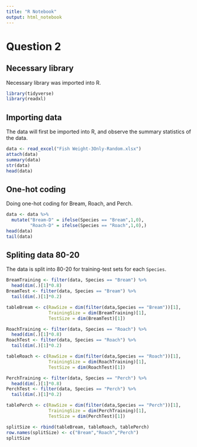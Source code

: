 ```yaml
---
title: "R Notebook"
output: html_notebook
---
```


# Question 2

## Necessary library

Necessary library was imported into R.

```r
library(tidyverse)
library(readxl)
```

## Importing data

The data will first be imported into R, and observe the summary statistics of the data.

```r
data <- read_excel("Fish Weight-3Only-Random.xlsx")
attach(data)
summary(data)
str(data)
head(data)
```

## One-hot coding

Doing one-hot coding for Bream, Roach, and Perch.

```r
data <- data %>% 
  mutate("Bream-D" = ifelse(Species == "Bream",1,0),
         "Roach-D" = ifelse(Species == "Roach",1,0),)
head(data)
tail(data)
```

## Spliting data 80-20

The data is split into 80-20 for training-test sets for each `Species`.

```r
BreamTraining <- filter(data, Species == "Bream") %>% 
  head(dim(.)[1]*0.8)
BreamTest <- filter(data, Species == "Bream") %>% 
  tail(dim(.)[1]*0.2)

tableBream <- c(RawSize = dim(filter(data,Species == "Bream"))[1],
                TrainingSize = dim(BreamTraining)[1],
                TestSize = dim(BreamTest)[1])

RoachTraining <- filter(data, Species == "Roach") %>% 
  head(dim(.)[1]*0.8)
RoachTest <- filter(data, Species == "Roach") %>% 
  tail(dim(.)[1]*0.2)

tableRoach <- c(RawSize = dim(filter(data,Species == "Roach"))[1],
                TrainingSize = dim(RoachTraining)[1],
                TestSize = dim(RoachTest)[1])

PerchTraining <- filter(data, Species == "Perch") %>% 
  head(dim(.)[1]*0.8)
PerchTest <- filter(data, Species == "Perch") %>% 
  tail(dim(.)[1]*0.2)

tablePerch <- c(RawSize = dim(filter(data,Species == "Perch"))[1],
                TrainingSize = dim(PerchTraining)[1],
                TestSize = dim(PerchTest)[1])

splitSize <- rbind(tableBream, tableRoach, tablePerch)  
row.names(splitSize) <- c("Bream","Roach","Perch")
splitSize
```



